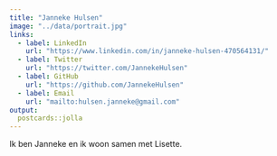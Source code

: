 ```yaml
---
title: "Janneke Hulsen"
image: "../data/portrait.jpg"
links:
  - label: LinkedIn
    url: "https://www.linkedin.com/in/janneke-hulsen-470564131/"
  - label: Twitter
    url: "https://twitter.com/JannekeHulsen"
  - label: GitHub
    url: "https://github.com/JannekeHulsen"
  - label: Email
    url: "mailto:hulsen.janneke@gmail.com"
output:
  postcards::jolla
---
```

 
Ik ben Janneke en ik woon samen met Lisette.
